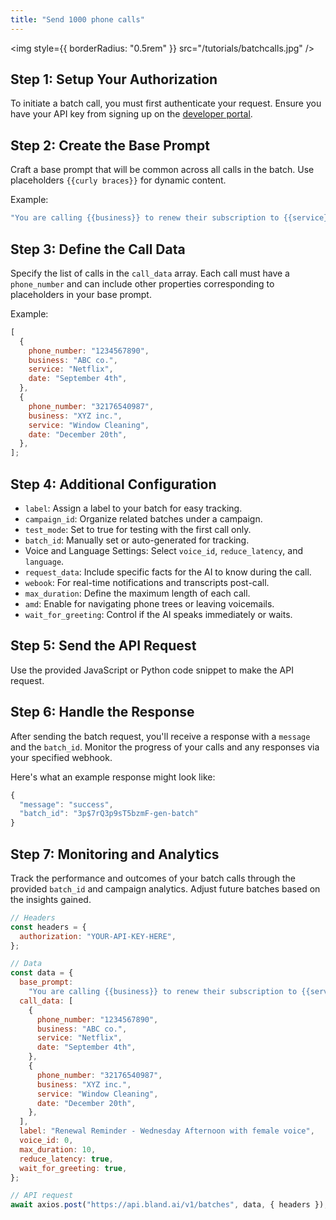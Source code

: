 ```yaml
---
title: "Send 1000 phone calls"
---
```


<img style={{ borderRadius: "0.5rem" }} src="/tutorials/batchcalls.jpg" />

## Step 1: Setup Your Authorization

To initiate a batch call, you must first authenticate your request. Ensure you have your API key from signing up on the [developer portal](https://app.bland.ai).

## Step 2: Create the Base Prompt

Craft a base prompt that will be common across all calls in the batch. Use placeholders `{{curly braces}}` for dynamic content.

Example:

```javascript
"You are calling {{business}} to renew their subscription to {{service}} before it expires on {{date}}.";
```

## Step 3: Define the Call Data

Specify the list of calls in the `call_data` array. Each call must have a `phone_number` and can include other properties corresponding to placeholders in your base prompt.

Example:

```javascript
[
  {
    phone_number: "1234567890",
    business: "ABC co.",
    service: "Netflix",
    date: "September 4th",
  },
  {
    phone_number: "32176540987",
    business: "XYZ inc.",
    service: "Window Cleaning",
    date: "December 20th",
  },
];
```

## Step 4: Additional Configuration

- `label`: Assign a label to your batch for easy tracking.
- `campaign_id`: Organize related batches under a campaign.
- `test_mode`: Set to true for testing with the first call only.
- `batch_id`: Manually set or auto-generated for tracking.
- Voice and Language Settings: Select `voice_id`, `reduce_latency`, and `language`.
- `request_data`: Include specific facts for the AI to know during the call.
- `webook`: For real-time notifications and transcripts post-call.
- `max_duration`: Define the maximum length of each call.
- `amd`: Enable for navigating phone trees or leaving voicemails.
- `wait_for_greeting`: Control if the AI speaks immediately or waits.

## Step 5: Send the API Request

Use the provided JavaScript or Python code snippet to make the API request.

## Step 6: Handle the Response

After sending the batch request, you'll receive a response with a `message` and the `batch_id`. Monitor the progress of your calls and any responses via your specified webhook.

Here's what an example response might look like:

```javascript
{
  "message": "success",
  "batch_id": "3p$7rQ3p9sT5bzmF-gen-batch"
}
```

## Step 7: Monitoring and Analytics

Track the performance and outcomes of your batch calls through the provided `batch_id` and campaign analytics. Adjust future batches based on the insights gained.

<RequestExample>

```javascript SendCalls.js
// Headers
const headers = {
  authorization: "YOUR-API-KEY-HERE",
};

// Data
const data = {
  base_prompt:
    "You are calling {{business}} to renew their subscription to {{service}} before it expires on {{date}}.",
  call_data: [
    {
      phone_number: "1234567890",
      business: "ABC co.",
      service: "Netflix",
      date: "September 4th",
    },
    {
      phone_number: "32176540987",
      business: "XYZ inc.",
      service: "Window Cleaning",
      date: "December 20th",
    },
  ],
  label: "Renewal Reminder - Wednesday Afternoon with female voice",
  voice_id: 0,
  max_duration: 10,
  reduce_latency: true,
  wait_for_greeting: true,
};

// API request
await axios.post("https://api.bland.ai/v1/batches", data, { headers });
```

</RequestExample>







